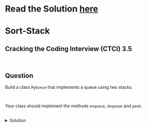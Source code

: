 # Read the Solution [here](https://quastor.org/cracking-the-coding-interview/stacks-and-queues/sort-stack)

# Sort-Stack

## Cracking the Coding Interview (CTCI) 3.5

<br />

## Question

Build a class `MyQueue` that implements a queue using two stacks.

<br />

Your class should implement the methods `enqueue`, `dequeue` and `peek`.

<br />

<details>
  <summary>Solution</summary>

  <br />

  The difference between a queue and a stack is that queues operate on a First In First Out basis while stacks operate on a First In Last Out basis.

  <br />

  This means that when you `push` N items on to the stack and then `pop` those N items off the stack, the **order of the N items will be reversed**. This is due to the **Last In First Out** property of stacks.

  <br />

  When you're working with a queue, however, **the order of items is maintained**. If you `enqueue` N items on to a queue and then `dequeue` those N items, the order of the items will remain the same. This is due to the **First In First Out** property of queues.

  <br />

  Therefore, if we want to build a queue with stacks, we have to design our data structure in a way so that the order of the items remains the same, rather than reversing (what a stack naturally does).

  <br />

  We can accomplish this by pushing each item inserted *through two stacks*. The first stack will reverse every item inserted. The second stack will reverse every item inserted *again*, which means going back to the original order.

  <br />

  So how do we implement this in code?

  <br />

  Whenever the user enqueues an item into our data structure, we'll `push` it to `stack1`.

  <br />

  Now, when we want `dequeue` items from our queue, we have to reverse the order.

  <br />

  We first call `_reverseStack` which handles transfering all the items from `stack1` to `stack2`.

  <br />

  Then, we can `pop` the last item in `stack2` and return that.

  <br /> 

  `peek` works the exact same way as `dequeue` except we are just returning the last item in `stack2` instead of popping it off.

  <br />

  The time complexity is $$O(n)$$ since each item is transferred from one stack to the other *once*. The space complexity is also $$O(n)$$.
  ```python
class stacksort:
    def _init_(self):
        self.stack=[]
    def sortStack(self):
        tmpStack = createStack() 
        while(isEmpty(self.stack) == False): 
            tmp = top(self.stack) 
            pop(self.stack)
            while(isEmpty(tmpStack) == False and int(top(tmpStack)) > int(tmp)): 
                push(stack,top(tmpStack))
                pop(tmpStack)
                push(tmpStack,tmp)
        return tmpStack
    
    def push(self, item): 
        self.stack.append(item) 
  
    def top(self): 
        p = len(self.stack) 
        return self.stack[p-1] 
    
    def pop(self): 
        if(len(self.stack)==0): 
            print("Stack Underflow ") 
            exit(1)
        return self.stack.pop()
  ```
  </details>
